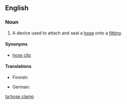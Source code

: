 ==English==
{{wikipedia}}

===Noun===
{{en-noun|sg=[[hose]] [[clamp]]}}

# A device used to attach and seal a [[hose]] onto a [[fitting]].

====Synonyms====
* [[hose clip]]

====Translations====
{{trans-top|device to clamp a hose to a fitting}}
* Finnish: {{t-|fi|letkunkiristin}}
{{trans-mid}}
* German: {{t-|de|Schlauchschelle|f}}
{{trans-bottom}}

[[ta:hose clamp]]